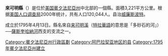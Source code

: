 {{unreferenced|time=2016-04-08T04:11:31+00:00}}
{{Infobox U.S. County
| county = 來可明縣
| state = 賓夕法尼亞州
| en county = Lycoming County
| en state = Pennsylvania
| seal = Lycoming County pa seal.jpg
| seallink = 
| map = Map of Pennsylvania highlighting Lycoming County.svg
| map size = 225
| founded = 1795年4月13日
| seat = [[威廉斯波特_(賓夕法尼亞州)|威廉斯波特]]
| largest city = 威廉斯波特
| area_total_sq_mi = 1244
| area_total_km2 = 3221
| area_land_sq_mi = 1235
| area_land_km2 = 3198
| area_water_sq_mi = 9
| area_water_km2 = 23
| area percentage = 0.72 
| census yr = 2000
| pop = 120044
| density_sq_mi = 97
| density_km2 = 38
| time zone = 北美东部时区
| UTC offset = -5
| DST offset = -4
| footnotes = 
| web = www.lyco.org
}}

'''來可明縣'''（{{lang-en|Lycoming County}}）是位於[[美国|美国]][[賓夕法尼亞州|賓夕法尼亞州]]中北部的一個縣。面積3,221平方公里。根据[[美国人口调查局|美国人口调查局]]2000年统计，共有人口120,044人。县治[[威廉斯波特_(賓夕法尼亞州)|威廉斯波特]]。

成立於1795年4月13日。縣名來自[[来可明溪|来可明溪]]（[[特拉華語|特拉華語]]的意思是「多砂石的河」）──[[薩斯奎哈納河|薩斯奎哈納河]]西支的支流之一。

{{Pennsylvania}}

{{DEFAULTSORT:Lycoming County, Pennsylvania}}
[[Category:賓夕法尼亞州行政區劃|Category:賓夕法尼亞州行政區劃]]
[[Category:阿巴拉契亚地区的县|Category:阿巴拉契亚地区的县]]
[[Category:1795年賓夕法尼亞州建立|Category:1795年賓夕法尼亞州建立]]

{{Pennsylvania-geo-stub}}